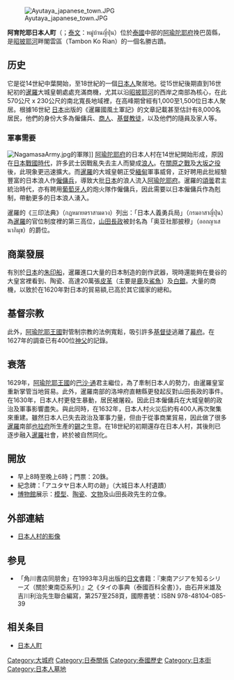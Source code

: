 [[File:Ayutaya_japanese_town.JPG|thumb]]

'''阿育陀耶日本人町'''（{{jpn|j=アユタヤ日本人町|rm=Ayutaya Nihonjin-machi}}；[[泰文|泰文]]：หมู่บ้านญี่ปุ่น）位於[[泰國|泰國]]中部的[[阿瑜陀耶府|阿瑜陀耶府]]挽巴茵縣，是[[昭披耶河|昭披耶河]]畔閣雲區（Tambon Ko Rian）的一個名勝古蹟。

== 历史 ==
它是從14世紀中葉開始，至18世紀的一個[[日本人|日本人]]聚居地。從15世紀後期直到16世紀初的[[暹羅|暹羅]]大城皇朝處處充滿商機，尤其以沿[[昭披耶河|昭披耶河]]的西岸之南部為核心，在此570公尺 x 230公尺的南北寬長地域裡，在高峰期曾經有1,000至1,500位日本人聚居。根據16世紀 [[日本|日本]]出版的《暹羅國風土軍記》的文章記載甚至估計有8,000名居民，他們的身份大多為僱傭兵、[[商人|商人]]、[[基督教徒|基督教徒]]，以及他們的隨員及家人等。

===軍事需要===
[[Image:NagamasaArmy.jpg|thumb]]的軍隊]]
[[阿瑜陀耶府|阿瑜陀耶府]]的日本人村在14世紀開始形成，原因在[[戰國_(日本)|日本戰國時代]]，許多武士因戰亂失去主人而變成[[浪人|浪人]]。在[[關原之戰|關原之戰]]及[[大坂之役|大坂之役]]後，此現象更迅速擴大。而[[暹羅|暹羅]]的大城皇朝正受[[緬甸|緬甸]]軍事威脅，正好聘用此批經驗豐富的日本浪人作[[僱傭兵|僱傭兵]]，導致大批[[日本|日本]]的浪人流入[[阿瑜陀耶府|阿瑜陀耶府]]。暹羅的[[頌曇|頌曇]]君主統治時代，亦有聘用[[葡萄牙人|葡萄牙人]]的炮火隊作僱傭兵，因此需要以日本僱傭兵作為剋制，帶動更多的日本浪人湧入。

暹羅的《三印法典》（กฎหมายตราสามดวง）列出：「日本人義勇兵局」（กรมอาสาญี่ปุ่น）為[[暹羅|暹羅]]的官位制度裡的第三高位，[[山田長政|山田長政]]被封名為「奥亚社那披穆」（ออกญาเสนาภิมุข）的爵位。

== 商業發展 ==
有別於[[日本|日本]]的[[朱印船|朱印船]]，暹羅進口大量的日本制造的劍作武器，現時還能夠在曼谷的大皇宮裡看到、陶瓷、高達20萬張[[皮革|皮革]]（主要是[[鹿|鹿]]及[[鯊魚|鯊魚]]）及[[银|白銀]]。大量的商機，以致於在1620年對日本的貿易額,已高於其它國家的總和。

== 基督宗教 ==
此外，[[阿瑜陀耶王國|阿瑜陀耶王國]]對管制宗教的法例寬鬆，吸引許多[[基督徒|基督徒]]逃離了[[幕府|幕府]]。在1627年的調查已有400位[[神父|神父]]的記錄。

== 衰落 ==
1629年，[[阿瑜陀耶王國|阿瑜陀耶王國]]的[[巴沙·通|巴沙·通]]君主繼位，為了牽制日本人的勢力，由暹羅皇室重新掌管当地貿易。此外，暹羅南部的洛坤府直轄縣更發起反對山田長政的事件。在1630年，日本人村更發生暴動，居民被屠殺。因此日本僱傭兵在大城皇朝的政治及軍事影響盡失。與此同時，在1632年，日本人村火災后約有400人再次聚集來重建。雖然日本人已失去政治及軍事力量，但由于從事商業貿易，因此做了很多[[暹羅|暹羅]]南部[[也拉府|也拉府]]所生產的[[錫|錫]]之生意。在18世紀的初期還存在日本人村，其後則已逐步融入[[暹羅|暹羅]]社會，終於被自然同化。

== 開放 ==
* 早上8時至晚上6時；門票：20銖。
* 紀念碑：「アユタヤ日本人町の跡」（大城日本人村遺蹟）
* [[博物館|博物館]]展示：[[模型|模型]]、[[陶瓷|陶瓷]]、[[文物|文物]]及山田長政先生的立像。

== 外部連結 ==
* [http://www.youtube.com/watch?v=MJZeGk4uypk 日本人村的影像]

== 参見 ==
* 「角川書店同朋舍」在1993年3月出版的[[日文|日文]]書籍：『東南アジアを知るシリーズ（關於東南亞系列）』之《タイの事典（泰國百科全書）》，由石井米雄及吉川利治先生聯合編寫，第257至258頁，國際書號：ISBN 978-48104-085-39

==相关条目==
*[[日本人町|日本人町]]

[[Category:大城府|Category:大城府]]
[[Category:日泰關係|Category:日泰關係]]
[[Category:泰國歷史|Category:泰國歷史]]
[[Category:日本街|Category:日本街]]
[[Category:日本人墓地|Category:日本人墓地]]